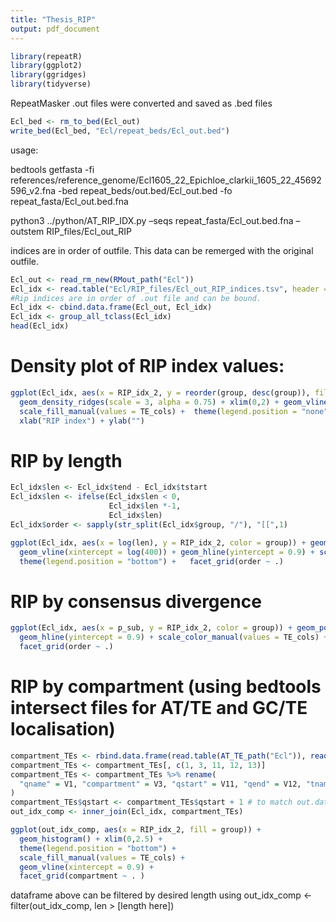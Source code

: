 ```yaml
---
title: "Thesis_RIP"
output: pdf_document
---
```


```r
library(repeatR)
library(ggplot2)
library(ggridges)
library(tidyverse)
```

RepeatMasker .out files were converted and saved as .bed files
```r
Ecl_bed <- rm_to_bed(Ecl_out)
write_bed(Ecl_bed, "Ecl/repeat_beds/Ecl_out.bed")
```

usage: 

bedtools getfasta -fi references/reference_genome/Ecl1605_22_Epichloe_clarkii_1605_22_45692596_v2.fna -bed 
repeat_beds/out.bed/Ecl_out.bed -fo repeat_fasta/Ecl_out.bed.fna

python3 ../python/AT_RIP_IDX.py --seqs repeat_fasta/Ecl_out.bed.fna --outstem RIP_files/Ecl_out_RIP

indices are in order of outfile. This data can be remerged with the original outfile.

```r
Ecl_out <- read_rm_new(RMout_path("Ecl"))
Ecl_idx <- read.table("Ecl/RIP_files/Ecl_out_RIP_indices.tsv", header = T)
#Rip indices are in order of .out file and can be bound.
Ecl_idx <- cbind.data.frame(Ecl_out, Ecl_idx)
Ecl_idx <- group_all_tclass(Ecl_idx)
head(Ecl_idx)
```
# Density plot of RIP index values:

```r
ggplot(Ecl_idx, aes(x = RIP_idx_2, y = reorder(group, desc(group)), fill = group)) + 
  geom_density_ridges(scale = 3, alpha = 0.75) + xlim(0,2) + geom_vline(xintercept = 0.9) + 
  scale_fill_manual(values = TE_cols) +  theme(legend.position = "none") +
  xlab("RIP index") + ylab("")
```

# RIP by length

```r
Ecl_idx$len <- Ecl_idx$tend - Ecl_idx$tstart
Ecl_idx$len <- ifelse(Ecl_idx$len < 0,
                      Ecl_idx$len *-1,
                      Ecl_idx$len)
Ecl_idx$order <- sapply(str_split(Ecl_idx$group, "/"), "[[",1)

ggplot(Ecl_idx, aes(x = log(len), y = RIP_idx_2, color = group)) + geom_point() + ylim(0, 2.5) +
  geom_vline(xintercept = log(400)) + geom_hline(yintercept = 0.9) + scale_color_manual(values = TE_cols) + 
  theme(legend.position = "bottom") +   facet_grid(order ~ .)
```

# RIP by consensus divergence
```r
ggplot(Ecl_idx, aes(x = p_sub, y = RIP_idx_2, color = group)) + geom_point() + ylim(0, 2.5) +
  geom_hline(yintercept = 0.9) + scale_color_manual(values = TE_cols) + theme(legend.position = "bottom") +
  facet_grid(order ~ .)
```


# RIP by compartment (using bedtools intersect files for AT/TE and GC/TE localisation)

```r
compartment_TEs <- rbind.data.frame(read.table(AT_TE_path("Ecl")), read.table(GC_TE_path("Ecl")))
compartment_TEs <- compartment_TEs[, c(1, 3, 11, 12, 13)]
compartment_TEs <- compartment_TEs %>% rename(
  "qname" = V1, "compartment" = V3, "qstart" = V11, "qend" = V12, "tname" = V13, 
)
compartment_TEs$qstart <- compartment_TEs$qstart + 1 # to match out.data 
out_idx_comp <- inner_join(Ecl_idx, compartment_TEs)

ggplot(out_idx_comp, aes(x = RIP_idx_2, fill = group)) +
  geom_histogram() + xlim(0,2.5) +
  theme(legend.position = "bottom") +
  scale_fill_manual(values = TE_cols) +
  geom_vline(xintercept = 0.9) + 
  facet_grid(compartment ~ . )
```

dataframe above can be filtered by desired length using
out_idx_comp <- filter(out_idx_comp, len > [length here])


